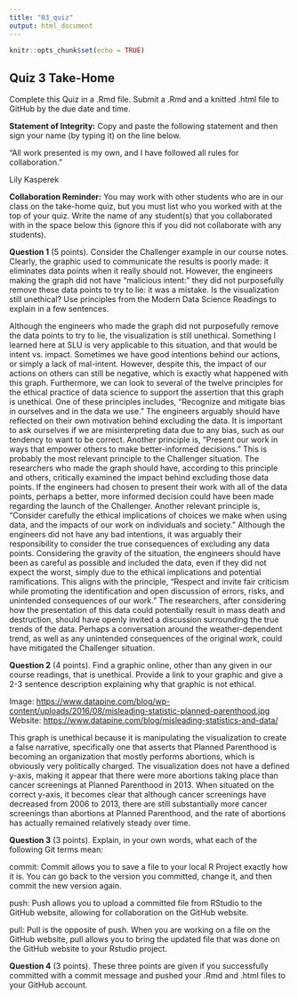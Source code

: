 ```yaml
---
title: "03_quiz"
output: html_document
---
```


```r
knitr::opts_chunk$set(echo = TRUE)
```

## Quiz 3 Take-Home
Complete this Quiz in a .Rmd file. Submit a .Rmd and a knitted .html file to GitHub by the due date and time.

__Statement of Integrity:__ Copy and paste the following statement and then sign your name (by typing it) on the line below.

“All work presented is my own, and I have followed all rules for collaboration.”

Lily Kasperek

__Collaboration Reminder:__ You may work with other students who are in our class on the take-home quiz, but you must list who you worked with at the top of your quiz. Write the name of any student(s) that you collaborated with in the space below this (ignore this if you did not collaborate with any students).

__Question 1__ (5 points). Consider the Challenger example in our course notes. Clearly, the graphic used to communicate the results is poorly made: it eliminates data points when it really should not. However, the engineers making the graph did not have “malicious intent:” they did not purposefully remove these data points to try to lie: it was a mistake. Is the visualization still unethical? Use principles from the Modern Data Science Readings to explain in a few sentences.

  Although the engineers who made the graph did not purposefully remove the data points to try to lie, the visualization is still unethical. Something I learned here at SLU is very applicable to this situation, and that would be intent vs. impact. Sometimes we have good intentions behind our actions, or simply a lack of mal-intent. However, despite this, the impact of our actions on others can still be negative, which is exactly what happened with this graph. 
  Furthermore, we can look to several of the twelve principles for the ethical practice of data science to support the assertion that this graph is unethical. One of these principles includes, "Recognize and mitigate bias in ourselves and in the data we use." The engineers arguably should have reflected on their own motivation behind excluding the data. It is important to ask ourselves if we are misinterpreting data due to any bias, such as our tendency to want to be correct. 
  Another principle is, "Present our work in ways that empower others to make better-informed decisions." This is probably the most relevant principle to the Challenger situation. The researchers who made the graph should have, according to this principle and others, critically examined the impact behind excluding those data points. If the engineers had chosen to present their work with all of the data points, perhaps a better, more informed decision could have been made regarding the launch of the Challenger. 
  Another relevant principle is, "Consider carefully the ethical implications of choices we make when using data, and the impacts of our work on individuals and society." Although the engineers did not have any bad intentions, it was arguably their responsibility to consider the true consequences of excluding any data points. Considering the gravity of the situation, the engineers should have been as careful as possible and included the data, even if they did not expect the worst, simply due to the ethical implications and potential ramifications. 
  This aligns with the principle, "Respect and invite fair criticism while promoting the identification and open discussion of errors, risks, and unintended consequences of our work." The researchers, after considering how the presentation of this data could potentially result in mass death and destruction, should have openly invited a discussion surrounding the true trends of the data. Perhaps a conversation around the weather-dependent trend, as well as any unintended consequences of the original work, could have mitigated the Challenger situation. 

__Question 2__ (4 points). Find a graphic online, other than any given in our course readings, that is unethical. Provide a link to your graphic and give a 2-3 sentence description explaining why that graphic is not ethical.

Image: <https://www.datapine.com/blog/wp-content/uploads/2016/08/misleading-statistic-planned-parenthood.jpg>
Website: <https://www.datapine.com/blog/misleading-statistics-and-data/>

This graph is unethical because it is manipulating the visualization to create a false narrative, specifically one that asserts that Planned Parenthood is becoming an organization that mostly performs abortions, which is obviously very politically charged. The visualization does not have a defined y-axis, making it appear that there were more abortions taking place than cancer screenings at Planned Parenthood in 2013. When situated on the correct y-axis, it becomes clear that although cancer screenings have decreased from 2006 to 2013, there are still substantially more cancer screenings than abortions at Planned Parenthood, and the rate of abortions has actually remained relatively steady over time. 

__Question 3__ (3 points). Explain, in your own words, what each of the following Git terms mean:

commit: Commit allows you to save a file to your local R Project exactly how it is. You can go back to the version you committed, change it, and then commit the new version again. 

push: Push allows you to upload a committed file from RStudio to the GitHub website, allowing for collaboration on the GitHub website. 

pull: Pull is the opposite of push. When you are working on a file on the GitHub website, pull allows you to bring the updated file that was done on the GitHub website to your Rstudio project. 

__Question 4__ (3 points). These three points are given if you successfully committed with a commit message and pushed your .Rmd and .html files to your GitHub account.


